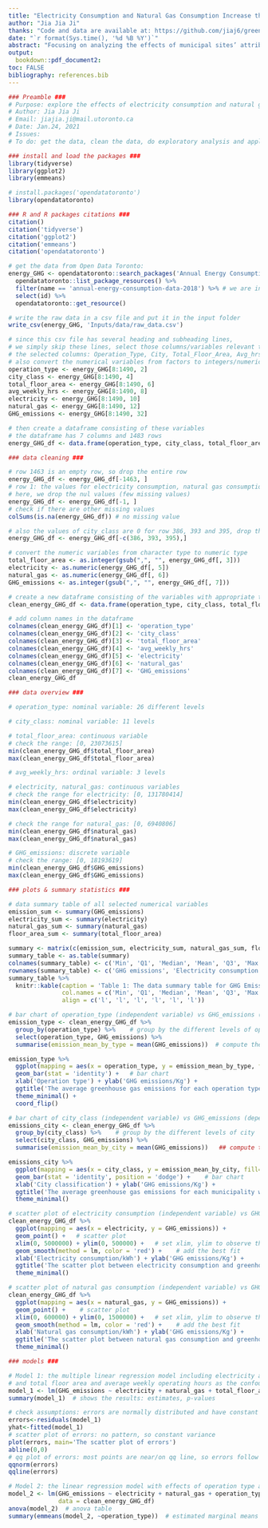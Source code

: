 ```yaml
---
title: "Electricity Consumption and Natural Gas Consumption Increase the Greenhouse Gas Emissions"
author: "Jia Jia Ji"
thanks: "Code and data are available at: https://github.com/jiaj6/greenhouse-gas-emissions-paper."
date: "`r format(Sys.time(), '%d %B %Y')`"
abstract: "Focusing on analyzing the effects of municipal sites’ attributes in the City of Toronto on greenhouse gas emissions, I made some plots and tables to visualize the relationships, and then I applied the multiple linear regression model to explore whether these effects were significant or not. Finally, I found that as more amount of electricity and natural gas consumed, greenhouse gas emissions would increase. Also, the sites belonging to some specific operation types tended to have higher or lower greenhouse gas emissions than other sites. These findings were beneficial for people to take targeted measures to reduce the emissions and protect the environment more effectively."
output:
  bookdown::pdf_document2:
toc: FALSE
bibliography: references.bib
---
```



```r
### Preamble ###
# Purpose: explore the effects of electricity consumption and natural gas consumption on GHG emissions
# Author: Jia Jia Ji
# Email: jiajia.ji@mail.utoronto.ca
# Date: Jan.24, 2021
# Issues:
# To do: get the data, clean the data, do exploratory analysis and apply linear regression models to data
```

```r
### install and load the packages ###
library(tidyverse)
library(ggplot2)
library(emmeans)

# install.packages('opendatatoronto')
library(opendatatoronto)

### R and R packages citations ###
citation()
citation('tidyverse')
citation('ggplot2')
citation('emmeans')
citation('opendatatoronto')
```

```r
# get the data from Open Data Toronto: 
energy_GHG <- opendatatoronto::search_packages('Annual Energy Consumption') %>%
  opendatatoronto::list_package_resources() %>%
  filter(name == 'annual-energy-consumption-data-2018') %>% # we are interested in the data in 2018
  select(id) %>%
  opendatatoronto::get_resource()

# write the raw data in a csv file and put it in the input folder
write_csv(energy_GHG, 'Inputs/data/raw_data.csv')

# since this csv file has several heading and subheading lines, 
# we simply skip these lines, select those columns/variables relevant to our research question and read these data in
# the selected columns: Operation_Type, City, Total_Floor_Area, Avg_hrs/wk, Electricity, Natural_Gas, GHG_Emissions
# also convert the numerical variables from factors to integers/numerical values 
operation_type <- energy_GHG[8:1490, 2]
city_class <- energy_GHG[8:1490, 4]
total_floor_area <- energy_GHG[8:1490, 6]
avg_weekly_hrs <- energy_GHG[8:1490, 8]
electricity <- energy_GHG[8:1490, 10]
natural_gas <- energy_GHG[8:1490, 12]
GHG_emissions <- energy_GHG[8:1490, 32]

# then create a dataframe consisting of these variables
# the dataframe has 7 columns and 1483 rows
energy_GHG_df <- data.frame(operation_type, city_class, total_floor_area, avg_weekly_hrs, electricity, natural_gas, GHG_emissions)

### data cleaning ###

# row 1463 is an empty row, so drop the entire row
energy_GHG_df <- energy_GHG_df[-1463, ]
# row 1: the values for electricity consumption, natural gas consumption and GHG emissions are missing, 
# here, we drop the nul values (few missing values)
energy_GHG_df <- energy_GHG_df[-1, ]
# check if there are other missing values
colSums(is.na(energy_GHG_df)) # no missing value

# also the values of city_class are 0 for row 386, 393 and 395, drop these unreasonable values
energy_GHG_df <- energy_GHG_df[-c(386, 393, 395),]

# convert the numeric variables from character type to numeric type
total_floor_area <- as.integer(gsub(",", "", energy_GHG_df[, 3]))
electricity <- as.numeric(energy_GHG_df[, 5])
natural_gas <- as.numeric(energy_GHG_df[, 6])
GHG_emissions <- as.integer(gsub(",", "", energy_GHG_df[, 7]))

# create a new dataframe consisting of the variables with appropriate types
clean_energy_GHG_df <- data.frame(operation_type, city_class, total_floor_area, avg_weekly_hrs, electricity, natural_gas, GHG_emissions)

# add column names in the dataframe
colnames(clean_energy_GHG_df)[1] <- 'operation_type'
colnames(clean_energy_GHG_df)[2] <- 'city_class'
colnames(clean_energy_GHG_df)[3] <- 'total_floor_area'
colnames(clean_energy_GHG_df)[4] <- 'avg_weekly_hrs'
colnames(clean_energy_GHG_df)[5] <- 'electricity'
colnames(clean_energy_GHG_df)[6] <- 'natural_gas'
colnames(clean_energy_GHG_df)[7] <- 'GHG_emissions'
clean_energy_GHG_df
```

```r
### data overview ###

# operation_type: nominal variable: 26 different levels

# city_class: nominal variable: 11 levels

# total_floor_area: continuous variable 
# check the range: [0, 23073615]
min(clean_energy_GHG_df$total_floor_area)
max(clean_energy_GHG_df$total_floor_area)

# avg_weekly_hrs: ordinal variable: 3 levels

# electricity, natural_gas: continuous variables
# check the range for electricity: [0, 131780414]
min(clean_energy_GHG_df$electricity)
max(clean_energy_GHG_df$electricity)

# check the range for natural_gas: [0, 6940806]
min(clean_energy_GHG_df$natural_gas)
max(clean_energy_GHG_df$natural_gas)

# GHG_emissions: discrete variable
# check the range: [0, 18193619]
min(clean_energy_GHG_df$GHG_emissions)
max(clean_energy_GHG_df$GHG_emissions)
```

```r
### plots & summary statistics ###

# data summary table of all selected numerical variables
emission_sum <- summary(GHG_emissions)
electricity_sum <- summary(electricity)
natural_gas_sum <- summary(natural_gas)
floor_area_sum <- summary(total_floor_area)

summary <- matrix(c(emission_sum, electricity_sum, natural_gas_sum, floor_area_sum), ncol= 6, byrow=TRUE)
summary_table <- as.table(summary)
colnames(summary_table) <- c('Min', 'Q1', 'Median', 'Mean', 'Q3', 'Max')
rownames(summary_table) <- c('GHG emissions', 'Electricity consumption', 'Natural gas consumption', 'Total floor area')
summary_table %>%
  knitr::kable(caption = 'Table 1: The data summary table for GHG Emissions, Electricity Consumption, Natural Gas Consumption and Total Floor Area',
               col.names = c('Min', 'Q1', 'Median', 'Mean', 'Q3', 'Max'),
               align = c('l', 'l', 'l', 'l', 'l', 'l'))
```


```r
# bar chart of operation_type (independent variable) vs GHG_emissions (dependent variable)
emission_type <- clean_energy_GHG_df %>%
  group_by(operation_type) %>%    # group by the different levels of operation type
  select(operation_type, GHG_emissions) %>%   
  summarise(emission_mean_by_type = mean(GHG_emissions))  # compute the average of GHG emissions by group

emission_type %>%
  ggplot(mapping = aes(x = operation_type, y = emission_mean_by_type, fill = operation_type)) + 
  geom_bar(stat = 'identity') +   # bar chart
  xlab('Operation type') + ylab('GHG emissions/Kg') +
  ggtitle('The average greenhouse gas emissions for each operation type of sites in City of Toronto in 2018') +
  theme_minimal() +
  coord_flip() 
```

```r
# bar chart of city_class (independent variable) vs GHG_emissions (dependent variable)
emissions_city <- clean_energy_GHG_df %>%
  group_by(city_class) %>%    # group by the different levels of city 
  select(city_class, GHG_emissions) %>%
  summarise(emission_mean_by_city = mean(GHG_emissions))   ## compute the average of GHG emissions by group

emissions_city %>%
  ggplot(mapping = aes(x = city_class, y = emission_mean_by_city, fill=city_class)) + 
  geom_bar(stat = 'identity', position = 'dodge') +    # bar chart
  xlab('City classification') + ylab('GHG emissions/Kg') +
  ggtitle('The average greenhouse gas emissions for each municipality where sites are located in City of Toronto in 2018') +
  theme_minimal()
```


```r
# scatter plot of electricity consumption (independent variable) vs GHG_emissions (dependent variable)
clean_energy_GHG_df %>%
  ggplot(mapping = aes(x = electricity, y = GHG_emissions)) + 
  geom_point() +   # scatter plot
  xlim(0, 5000000) + ylim(0, 500000) +   # set xlim, ylim to observe the general pattern more clearly (since there are few extreme values)
  geom_smooth(method = lm, color = 'red') +    # add the best fit 
  xlab('Electricity consumption/kWh') + ylab('GHG emissions/Kg') +
  ggtitle('The scatter plot between electricity consumption and greenhouse gas emissions of sites in City of Toronto in 2018') +
  theme_minimal() 
```

```r
# scatter plot of natural gas consumption (independent variable) vs GHG_emissions (dependent variable)
clean_energy_GHG_df %>%
  ggplot(mapping = aes(x = natural_gas, y = GHG_emissions)) + 
  geom_point() +    # scatter plot
  xlim(0, 600000) + ylim(0, 1500000) +   # set xlim, ylim to observe the general pattern more clearly (since there are few extreme values)
  geom_smooth(method = lm, color = 'red') +    # add the best fit
  xlab('Natural gas consumption/kWh') + ylab('GHG emissions/Kg') +
  ggtitle('The scatter plot between natural gas consumption and greenhouse gas emissions of sites in City of Toronto in 2018') +
  theme_minimal()
```


```r
### models ###

# Model 1: the multiple linear regression model including electricity and natural gas consumption as explanatory variables
# and total floor area and average weekly operating hours as the confounding variables
model_1 <- lm(GHG_emissions ~ electricity + natural_gas + total_floor_area + avg_weekly_hrs, data = clean_energy_GHG_df)
summary(model_1)  # shows the results: estimates, p-values

# check assumptions: errors are normally distributed and have constant variance
errors<-residuals(model_1)
yhat<-fitted(model_1)
# scatter plot of errors: no pattern, so constant variance
plot(errors, main='The scatter plot of errors')
abline(0,0)
# qq plot of errors: most points are near/on qq line, so errors follow normal distribution
qqnorm(errors)
qqline(errors)

# Model 2: the linear regression model with effects of operation type and city 
model_2 <- lm(GHG_emissions ~ electricity + natural_gas + operation_type + city_class + total_floor_area + avg_weekly_hrs, 
              data = clean_energy_GHG_df)
anova(model_2)  # anova table
summary(emmeans(model_2, ~operation_type))  # estimated marginal means for each operation type
```


